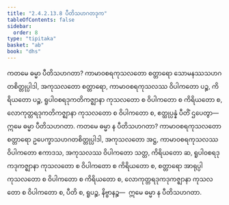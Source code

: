 ```yaml
---
title: "2.4.2.13.8 ပီတိသဟဂတဒုက"
tableOfContents: false
sidebar:
  order: 8
type: "tipitaka"
basket: "ab"
book: "dhs"
---
```



<DynamicBreadcrumb />

<Division number="1595" book="dhs" e="ch" v="29" p="296">

<Paragraph number="2306" book="dhs">
ကတမေ ဓမ္မာ ပီတိသဟဂတာ? ကာမာဝစရကုသလတော စတ္တာရော သောမနဿသဟဂတစိတ္တုပ္ပါဒါ, အကုသလတော စတ္တာရော, ကာမာဝစရကုသလဿ ဝိပါကတော ပဉ္စ, ကိရိယတော ပဉ္စ, ရူပါဝစရဒုကတိကဇ္ဈာနာ ကုသလတော စ ဝိပါကတော စ ကိရိယတော စ, လောကုတ္တရဒုကတိကဇ္ဈာနာ ကုသလတော စ ဝိပါကတော စ, ဧတ္ထုပ္ပန္နံ ပီတိံ ဌပေတွာ—  ဣမေ ဓမ္မာ ပီတိသဟဂတာ.
</Paragraph>

</Division>
<Division number="1596" book="dhs" e="ch" v="29" p="296">

<Paragraph number="2307" book="dhs">
ကတမေ ဓမ္မာ န ပီတိသဟဂတာ? ကာမာဝစရကုသလတော စတ္တာရော ဥပေက္ခာသဟဂတစိတ္တုပ္ပါဒါ, အကုသလတော အဋ္ဌ, ကာမာဝစရကုသလဿ ဝိပါကတော ဧကာဒသ, အကုသလဿ ဝိပါကတော သတ္တ, ကိရိယတော ဆ, ရူပါဝစရဒုကဒုကဇ္ဈာနာ ကုသလတော စ ဝိပါကတော စ ကိရိယတော စ, စတ္တာရော အာရုပ္ပါ ကုသလတော စ ဝိပါကတော စ ကိရိယတော စ, လောကုတ္တရဒုကဒုကဇ္ဈာနာ ကုသလတော စ ဝိပါကတော စ, ပီတိ စ, ရူပဉ္စ, နိဗ္ဗာနဉ္စ—  ဣမေ ဓမ္မာ န ပီတိသဟဂတာ.
</Paragraph>
</Division>